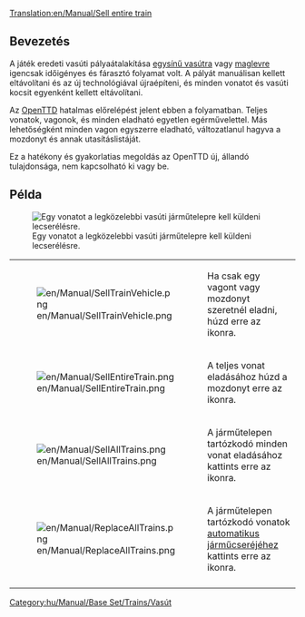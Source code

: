 [[Translation:en/Manual/Sell entire train]]

== Bevezetés == 
A játék eredeti vasúti pályaátalakítása [[hu/Manual/Base Set/Egysínű vasút|egysínű vasútra]] vagy [[hu/Manual/Base Set/Maglev vasút|maglevre]] igencsak időigényes és fárasztó folyamat volt. A pályát manuálisan kellett eltávolítani és az új technológiával újraépíteni, és minden vonatot és vasúti kocsit egyenként kellett eltávolítani. 

Az [[hu/Manual/Main Page|OpenTTD]] hatalmas előrelépést jelent ebben a folyamatban. Teljes vonatok, vagonok, és minden eladható egyetlen egérművelettel. Más lehetőségként minden vagon egyszerre eladható, változatlanul hagyva a mozdonyt és annak utasításlistáját.

Ez a hatékony és gyakorlatias megoldás az OpenTTD új, állandó tulajdonsága, nem kapcsolható ki vagy be.

== Példa ==
[[File:en/Manual/TrainDepot-Overview.png|frame|left|Egy vonatot a legközelebbi vasúti járműtelepre kell küldeni lecserélésre.]]

{|
|-
|[[File:en/Manual/SellTrainVehicle.png]]
|Ha csak egy vagont vagy mozdonyt szeretnél eladni, húzd erre az ikonra.
|-
|[[File:en/Manual/SellEntireTrain.png]]
|A teljes vonat eladásához húzd a mozdonyt erre az ikonra.
|-
|[[File:en/Manual/SellAllTrains.png]]
|A járműtelepen tartózkodó minden vonat eladásához kattints erre az ikonra.
|-
|[[File:en/Manual/ReplaceAllTrains.png]]
|A járműtelepen tartózkodó vonatok [[hu/Manual/Járműcsere#automatikus-jarmucsere|automatikus járműcseréjéhez]] kattints erre az ikonra.
|-
|}

[[Category:hu/Manual/Base Set/Trains/Vasút]]